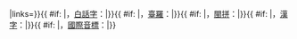 <includeonly>{{langWithName|nan|闽南语|{{ #if: {{{1|}}}|{{sans-serif|{{lang|nan|{{{1|}}}}}}}|}}|links={{{links|}}}}}{{ #if: {{{poj|}}} |，[[白話字]]：<span lang="nan-Latn" xml:lang="nan-Latn" style="white-space:normal; text-decoration: none" title="閩南語白話字表記">{{sans-serif|{{{poj}}}}}</span>|}}{{ #if: {{{tl|}}} |，[[臺灣閩南語羅馬字拼音方案|臺羅]]：<span lang="nan-Latn" xml:lang="nan-Latn" style="white-space:normal; text-decoration: none" title="臺羅拼音表記">{{sans-serif|{{{tl}}}}}</span>|}}{{ #if: {{{bp|}}} |，[[閩南方言拼音方案|閩拼]]：<span lang="nan-Latn" xml:lang="nan-Latn" style="white-space:normal; text-decoration: none" title="閩南拼音表記">{{sans-serif|{{{bp}}}}}</span>|}}{{ #if: {{{han|}}} |，[[台閩漢字|漢字]]：<span title="閩南語漢字表記">{{lang|nan|{{{han}}}}}</span>|}}{{ #if: {{{ipa|}}} |，[[國際音標]]：{{IPA|/{{{ipa}}}/}}|}}</includeonly><noinclude>{{Documentation}}</noinclude>